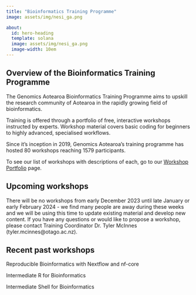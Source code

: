 ```yaml
---
title: "Bioinformatics Training Programme"
image: assets/img/nesi_ga.png

about:
  id: hero-heading
  template: solana
  image: assets/img/nesi_ga.png
  image-width: 10em
---
```


## Overview of the Bioinformatics Training Programme

The Genomics Aotearoa Bioinformatics Training Programme aims to upskill the research community of Aotearoa in the rapidly growing field of bioinformatics.

Training is offered through a portfolio of free, interactive workshops instructed by experts. Workshop material covers basic coding for beginners to highly advanced, specialised workflows.

Since it's inception in 2019, Genomics Aotearoa's training programme has hosted 80 workshops reaching 1579 participants.

To see our list of workshops with descriptions of each, go to our [Workshop Portfolio](portfolio.qmd) page.



## Upcoming workshops

There will be no workshops from early December 2023 until late January or early February 2024 - we find many people are away during these weeks and we will be using this time to update existing material and develop new content. If you have any questions or would like to propose a workshop, please contact Training Coordinator Dr. Tyler McInnes (tyler.mcinnes@otago.ac.nz).

## Recent past workshops

Reproducible Bioinformatics with Nextflow and nf-core

Intermediate R for Bioinformatics

Intermediate Shell for Bioinformatics
